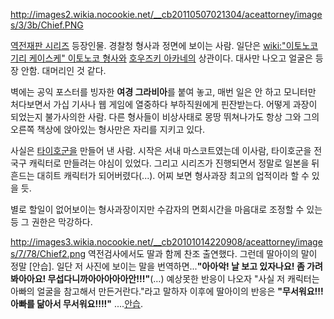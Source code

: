 http://images2.wikia.nocookie.net/__cb20110507021304/aceattorney/images/3/3b/Chief.PNG

[[역전재판 시리즈]] 등장인물.
경찰청 형사과 정면에 보이는 사람. 일단은 [[wiki:"이토노코기리 케이스케" 이토노코 형사]]와 [[호우즈키 아카네]]의 상관이다. 대사만 나오고 얼굴은 등장 안함. 대머리인 것 같다.

벽에는 공익 포스터를 빙자한 '''여경 그라비아'''를 붙여 놓고, 매번 일은 안 하고 모니터만 처다보면서 가십 기사나 웹 게임에 열중하다 부하직원에게 핀잔받는다. 어떻게 과장이 되었는지 불가사의한 사람. 다른 형사들이 비상사태로 몽땅 뛰쳐나가도 항상 그와 그의 오른쪽 책상에 앉아있는 형사만은 자리를 지키고 있다.

사실은 [[타이호군]]을 만들어 낸 사람. 시작은 서내 마스코트였는데 이사람, 타이호군을 전국구 캐릭터로 만들려는 야심이 있었다. 그리고 시리즈가 진행되면서 정말로 일본을 뒤흔드는 대히트 캐릭터가 되어버렸다(...). 어찌 보면 형사과장 최고의 업적이라 할 수 있을 듯.

별로 할일이 없어보이는 형사과장이지만 수감자의 면회시간을 마음대로 조정할 수 있는 등 그 권한은 막강하다.

http://images3.wikia.nocookie.net/__cb20101014220908/aceattorney/images/7/78/Chief2.png
역전검사에서도 딸과 함께 찬조 출연했다. 그런데 딸아이의 말이 정말 [안습]. 일단 저 사진에 보이는 말을 번역하면...'''"아아악! 날 보고 있자나요! 좀 가려봐아아요! 무섭다니까아아아아아안!!!"'''(…) 예상못한 반응이 나오자 "사실 저 캐릭터는 아빠의 얼굴을 참고해서 만든거란다."라고 말하자 이후에 딸아이의 반응은 '''"무서워요!!! 아빠를 닮아서 무서워요!!!!"''' ....[[안습]].
